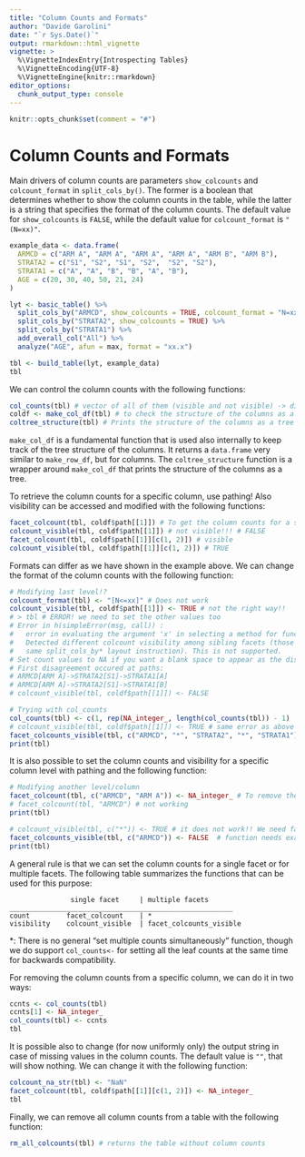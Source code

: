 ```yaml
---
title: "Column Counts and Formats"
author: "Davide Garolini"
date: "`r Sys.Date()`"
output: rmarkdown::html_vignette
vignette: >
  %\VignetteIndexEntry{Introspecting Tables}
  %\VignetteEncoding{UTF-8}
  %\VignetteEngine{knitr::rmarkdown}
editor_options:
  chunk_output_type: console
---
```


```r
knitr::opts_chunk$set(comment = "#")
```

# Column Counts and Formats

Main drivers of column counts are parameters `show_colcounts` and `colcount_format` in `split_cols_by()`. The former is a boolean that determines whether to show the column counts in the table, while the latter is a string that specifies the format of the column counts. The default value for `show_colcounts` is `FALSE`, while the default value for `colcount_format` is `"(N=xx)"`.

```r
example_data <- data.frame(
  ARMCD = c("ARM A", "ARM A", "ARM A", "ARM A", "ARM B", "ARM B"),
  STRATA2 = c("S1", "S2", "S1", "S2",  "S2", "S2"),
  STRATA1 = c("A", "A", "B", "B", "A", "B"),
  AGE = c(20, 30, 40, 50, 21, 24)
)

lyt <- basic_table() %>%
  split_cols_by("ARMCD", show_colcounts = TRUE, colcount_format = "N=xx") %>%
  split_cols_by("STRATA2", show_colcounts = TRUE) %>%
  split_cols_by("STRATA1") %>%
  add_overall_col("All") %>%
  analyze("AGE", afun = max, format = "xx.x")

tbl <- build_table(lyt, example_data)
tbl
```

We can control the column counts with the following functions:

```r
col_counts(tbl) # vector of all of them (visible and not visible) -> difficult to read/use for nested structures
coldf <- make_col_df(tbl) # to check the structure of the columns as a data.frame
coltree_structure(tbl) # Prints the structure of the columns as a tree
```

`make_col_df` is a fundamental function that is used also internally to keep track of the tree structure of the columns. It returns a `data.frame` very similar to `make_row_df`, but for columns. The `coltree_structure` function is a wrapper around `make_col_df` that prints the structure of the columns as a tree.

To retrieve the column counts for a specific column, use pathing! Also visibility can be accessed and modified with the following functions:

```r
facet_colcount(tbl, coldf$path[[1]]) # To get the column counts for a specific column at a specific level
colcount_visible(tbl, coldf$path[[1]]) # not visible!!! # FALSE
facet_colcount(tbl, coldf$path[[1]][c(1, 2)]) # visible
colcount_visible(tbl, coldf$path[[1]][c(1, 2)]) # TRUE
```

Formats can differ as we have shown in the example above. We can change the format of the column counts with the following function:

```r
# Modifying last level!?
colcount_format(tbl) <- "[N<=xx]" # Does not work
colcount_visible(tbl, coldf$path[[1]]) <- TRUE # not the right way!!
# > tbl # ERROR! we need to set the other values too
# Error in h(simpleError(msg, call)) :
#   error in evaluating the argument 'x' in selecting a method for function 'toString':
#   Detected different colcount visibility among sibling facets (those arising from the
#   same split_cols_by* layout instruction). This is not supported.
# Set count values to NA if you want a blank space to appear as the displayed count for particular facets.
# First disagreement occured at paths:
# ARMCD[ARM A]->STRATA2[S1]->STRATA1[A]
# ARMCD[ARM A]->STRATA2[S1]->STRATA1[B]
# colcount_visible(tbl, coldf$path[[1]]) <- FALSE

# Trying with col_counts
col_counts(tbl) <- c(1, rep(NA_integer_, length(col_counts(tbl)) - 1)
# colcount_visible(tbl, coldf$path[[1]]) <- TRUE # same error as above we need facets!!
facet_colcounts_visible(tbl, c("ARMCD", "*", "STRATA2", "*", "STRATA1")) <- TRUE # does not work
print(tbl)
```

It is also possible to set the column counts and visibility for a specific column level with pathing and the following function:

```r
# Modifying another level/column
facet_colcount(tbl, c("ARMCD", "ARM A")) <- NA_integer_ # To remove the column counts for a specific column
# facet_colcount(tbl, "ARMCD") # not working
print(tbl)

# colcount_visible(tbl, c("*")) <- TRUE # it does not work!! We need facet_colcount_visible
facet_colcounts_visible(tbl, c("ARMCD")) <- FALSE  # function needs examples and connection to colcounts_visible
print(tbl)
```

A general rule is that we can set the column counts for a single facet or for multiple facets. The following table summarizes the functions that can be used for this purpose:

```
               single facet     | multiple facets
_______________________________________________________
count         facet_colcount    | *
visibility    colcount_visible  | facet_colcounts_visible          

```
*: There is no general "set multiple counts simultaneously" function, though we do support `col_counts<-` for setting all the leaf counts at the same time for backwards compatibility.

For removing the column counts from a specific column, we can do it in two ways:

```r
ccnts <- col_counts(tbl)
ccnts[1] <- NA_integer_
col_counts(tbl) <- ccnts
tbl
```

It is possible also to change (for now uniformly only) the output string in case of missing values in the column counts. The default value is `""`, that will show nothing. We can change it with the following function:

```r
colcount_na_str(tbl) <- "NaN"
facet_colcount(tbl, coldf$path[[1]][c(1, 2)]) <- NA_integer_
tbl
```

Finally, we can remove all column counts from a table with the following function:

```r
rm_all_colcounts(tbl) # returns the table without column counts
```
